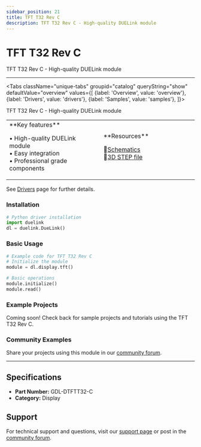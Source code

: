 ```yaml
---
sidebar_position: 21
title: TFT T32 Rev C
description: TFT T32 Rev C - High-quality DUELink module
---
```



# TFT T32 Rev C

<ProductImageSelector 
  partNumber="dtftt32-c"
  productName="TFT T32 Rev C"
/>

TFT T32 Rev C - High-quality DUELink module

---

<Tabs className="unique-tabs" groupid="catalog" queryString="show" defaultValue="overview"
  values={[
    {label: 'Overview', value: 'overview'},
    {label: 'Drivers', value: 'drivers'},
    {label: 'Samples', value: 'samples'},
  ]}>

<TabItem value="overview">

TFT T32 Rev C - High-quality DUELink module

<table><td width='50%'>
**Key features**

• High-quality DUELink module<br/>
• Easy integration<br/>
• Professional grade components<br/>

</td><td width='50%'>
**Resources**
 
📄[Schematics](/static/sch/dtftt32-c.pdf)<br/>
🔩[3D STEP file](/static/3d/DTFTT32-C.step)<br/>

</td></table>

</TabItem>

<TabItem value="drivers">

See [Drivers](../../engine/drivers) page for further details.

### Installation

```python
# Python driver installation
import duelink
dl = duelink.DueLink()
```

### Basic Usage

```python
# Example code for TFT T32 Rev C
# Initialize the module
module = dl.display.tft()

# Basic operations
module.initialize()
module.read()
```

</TabItem>

<TabItem value="samples">

### Example Projects

Coming soon! Check back for sample projects and tutorials using the TFT T32 Rev C.

### Community Examples

Share your projects using this module in our [community forum](https://forums.ghielectronics.com).

</TabItem>

</Tabs>

---

## Specifications

- **Part Number:** GDL-DTFTT32-C
- **Category:** Display

## Support

For technical support and questions, visit our [support page](../../support) or post in the [community forum](https://forums.ghielectronics.com).
